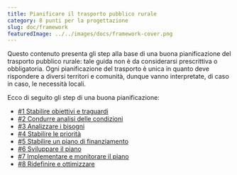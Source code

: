 ```yaml
---
title: Pianificare il trasporto pubblico rurale
category: 8 punti per la progettazione
slug: doc/framework
featuredImage: ../../images/docs/framework-cover.png
---
```



Questo contenuto presenta gli step alla base di una buona pianificazione del trasporto pubblico rurale: tale guida non è da considerarsi prescrittiva o obbligatoria. Ogni pianificazione del trasporto è unica in quanto deve rispondere a diversi territori e comunità, dunque vanno interpretate, di caso in caso, le necessità locali.

Ecco di seguito gli step di una buona pianificazione:

- [#1 Stabilire obiettivi e traguardi](/doc/framework/01-goal-analysis)
- [#2 Condurre analisi delle condizioni](/doc/framework/02-condition-analysis)
- [#3 Analizzare i bisogni](/doc/framework/03-needs-analysis)
- [#4 Stabilire le priorità](/doc/framework/04-prioritize)
- [#5 Stabilire un piano di finanziamento](/doc/framework/05-financial-analysis)
- [#6 Sviluppare il piano](/doc/framework/06-develop)
- [#7 Implementare e monitorare il piano](/doc/framework/07-monitor)
- [#8 Ridefinire e ottimizzare](/doc/framework/08-refining)
